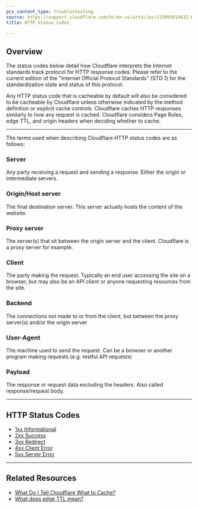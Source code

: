 ```yaml
---
pcx_content_type: troubleshooting
source: https://support.cloudflare.com/hc/en-us/articles/115003014432-HTTP-Status-Codes
title: HTTP Status Codes

---
```


## Overview

The status codes below detail how Cloudflare interprets the Internet standards track protocol for HTTP response codes. Please refer to the current edition of the "Internet Official Protocol Standards" (STD 1) for the standardization state and status of this protocol.

Any HTTP status code that is cacheable by default will also be considered to be cacheable by Cloudflare unless otherwise indicated by the method definition or explicit cache controls. Cloudflare caches HTTP responses similarly to how any request is cached. Cloudflare considers Page Rules, edge TTL, and origin headers when deciding whether to cache.

***

The terms used when describing Cloudflare HTTP status codes are as follows:

### Server

Any party receiving a request and sending a response. Either the origin or intermediate servers.

### Origin/Host server

The final destination server. This server actually hosts the content of the website.

### Proxy server

The server(s) that sit between the origin server and the client. Cloudflare is a proxy server for example.

### Client

The party making the request. Typically an end user accessing the site on a browser, but may also be an API client or anyone requesting resources from the site.

### Backend

The connections not made to or from the client, but between the proxy server(s) and/or the origin server

### User-Agent

The machine used to send the request. Can be a browser or another program making requests (e.g. restful API requests)

### Payload

The response or request data excluding the headers. Also called response/request body.

***

## HTTP Status Codes

* [1xx Informational](https://support.cloudflare.com/hc/en-us/articles/115003013892/)
* [2xx Success](https://support.cloudflare.com/hc/en-us/articles/115003014192)
* [3xx Redirect](https://support.cloudflare.com/hc/en-us/articles/115003011091/)
* [4xx Client Error](https://support.cloudflare.com/hc/en-us/articles/115003014512/)
* [5xx Server Error](https://support.cloudflare.com/hc/en-us/articles/115003011431/)

***

## Related Resources

* [What Do I Tell Cloudflare What to Cache?](https://support.cloudflare.com/hc/en-us/articles/202775670-How-Do-I-Tell-CloudFlare-What-to-Cache-)
* [What does edge TTL mean?](https://support.cloudflare.com/hc/articles/218411427#summary-of-page-rules-settings)
